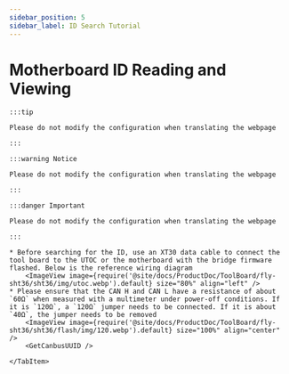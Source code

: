 ```yaml
---
sidebar_position: 5
sidebar_label: ID Search Tutorial
---
```










# Motherboard ID Reading and Viewing

    :::tip

    Please do not modify the configuration when translating the webpage

    :::

    :::warning Notice

    Please do not modify the configuration when translating the webpage

    :::

    :::danger Important

    Please do not modify the configuration when translating the webpage

    :::

<Tabs>
    <TabItem value="can" label="CANBus UUID Acquisition">

    * Before searching for the ID, use an XT30 data cable to connect the tool board to the UTOC or the motherboard with the bridge firmware flashed. Below is the reference wiring diagram
        <ImageView image={require('@site/docs/ProductDoc/ToolBoard/fly-sht36/sht36/img/utoc.webp').default} size="80%" align="left" />
    * Please ensure that the CAN H and CAN L have a resistance of about `60Ω` when measured with a multimeter under power-off conditions. If it is `120Ω`, a `120Ω` jumper needs to be connected. If it is about `40Ω`, the jumper needs to be removed
        <ImageView image={require('@site/docs/ProductDoc/ToolBoard/fly-sht36/sht36/flash/img/120.webp').default} size="100%" align="center" />
        <GetCanbusUUID />

    </TabItem>
</Tabs>
